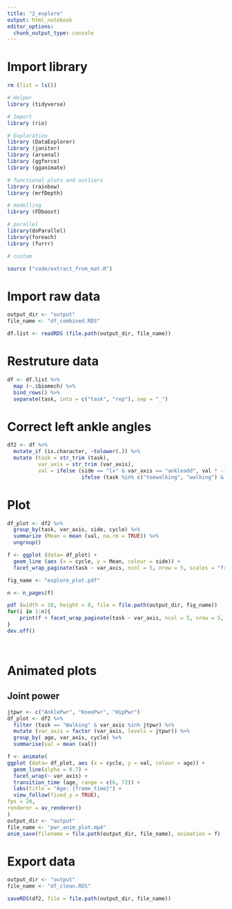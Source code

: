 ```yaml
---
title: "2_explore"
output: html_notebook
editor_options: 
  chunk_output_type: console
---
```

 
# Import library

```r

rm (list = ls())

# Helper
library (tidyverse)

# Import
library (rio)

# Exploration 
library (DataExplorer)
library (janitor)
library (arsenal)
library (ggforce)
library (gganimate)

# functional plots and outliers
library (rainbow)
library (mrfDepth)

# modelling
library (FDboost)

# parallel
library(doParallel)
library(foreach)
library (furrr)

# custom 

source ("code/extract_from_mat.R")

```

# Import raw data

```r

output_dir <- "output"
file_name <- "df_combined.RDS"

df.list <- readRDS (file.path(output_dir, file_name))


```

# Restruture data

```r
df <- df.list %>%
  map (~.$biomech) %>%
  bind_rows() %>%
  separate(task, into = c("task", "rep"), sep = "_")

```

# Correct left ankle angles

```r

df2 <- df %>%
  mutate_if (is.character, ~tolower(.)) %>%
  mutate (task = str_trim (task),
          var_axis = str_trim (var_axis),
          val = ifelse (side == "lx" & var_axis == "ankleadd", val * -1, 
                        ifelse (task %in% c("toewalking", "walking") & side == "lx" & var_axis == "anklerot", val * -1, val)))

```


# Plot
 
```r

df_plot <- df2 %>%
  group_by(task, var_axis, side, cycle) %>%
  summarize (Mean = mean (val, na.rm = TRUE)) %>%
  ungroup()

f <- ggplot (data= df_plot) +
  geom_line (aes (x = cycle, y = Mean, colour = side)) +
  facet_wrap_paginate(task ~ var_axis, ncol = 5, nrow = 5, scales = "free", page = 1)

fig_name <- "explore_plot.pdf"

n <- n_pages(f)

pdf (width = 10, height = 8, file = file.path(output_dir, fig_name))
for(i in 1:n){
    print(f + facet_wrap_paginate(task ~ var_axis, ncol = 5, nrow = 5, scales = "free", page = i))
}
dev.off()




```


# Animated plots
## Joint power

```r

jtpwr <- c("AnklePwr", "KneePwr", "HipPwr")
df_plot <- df2 %>%
  filter (task == "Walking" & var_axis %in% jtpwr) %>%
  mutate (var_axis = factor (var_axis, levels = jtpwr)) %>%
  group_by( age, var_axis, cycle) %>% 
  summarise(val = mean (val))

f <- animate(
ggplot (data= df_plot, aes (x = cycle, y = val, colour = age)) +
  geom_line(alpha = 0.7) +
  facet_wrap(~ var_axis) +
  transition_time (age, range = c(6, 72)) +
  labs(title = "Age: {frame_time}") +
  view_follow(fixed_y = TRUE),
fps = 20, 
renderer = av_renderer()
)
output_dir <- "output"
file_name <- "pwr_anim_plot.mp4"
anim_save(filename = file.path(output_dir, file_name), animation = f)


```



# Export data
 
```r

output_dir <- "output"
file_name <- "df_clean.RDS"

saveRDS(df2, file = file.path(output_dir, file_name))

```
